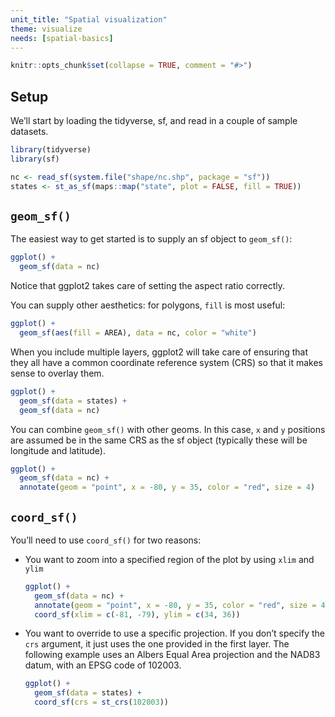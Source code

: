 ```yaml
---
unit_title: "Spatial visualization"
theme: visualize
needs: [spatial-basics]
---
```


```r
knitr::opts_chunk$set(collapse = TRUE, comment = "#>")
```

## Setup

We'll start by loading the tidyverse, sf, and read in a couple of sample datasets.

```r
library(tidyverse)
library(sf)

nc <- read_sf(system.file("shape/nc.shp", package = "sf"))
states <- st_as_sf(maps::map("state", plot = FALSE, fill = TRUE))
```

## `geom_sf()`

The easiest way to get started is to supply an sf object to `geom_sf()`:

```r
ggplot() +
  geom_sf(data = nc)
```

Notice that ggplot2 takes care of setting the aspect ratio correctly.

You can supply other aesthetics: for polygons, `fill` is most useful:

```r
ggplot() +
  geom_sf(aes(fill = AREA), data = nc, color = "white")
```

When you include multiple layers, ggplot2 will take care of ensuring that they all have a common coordinate reference system (CRS) so that it makes sense to overlay them.

```r
ggplot() +
  geom_sf(data = states) + 
  geom_sf(data = nc)
```

You can combine `geom_sf()` with other geoms. In this case, `x` and `y` positions are assumed be in the same CRS as the sf object (typically these will be longitude and latitude). 

```r
ggplot() +
  geom_sf(data = nc) +
  annotate(geom = "point", x = -80, y = 35, color = "red", size = 4)
```

## `coord_sf()`

You'll need to use `coord_sf()` for two reasons:

* You want to zoom into a specified region of the plot by using `xlim` and
  `ylim`
    
    ```r
    ggplot() +
      geom_sf(data = nc) +
      annotate(geom = "point", x = -80, y = 35, color = "red", size = 4) + 
      coord_sf(xlim = c(-81, -79), ylim = c(34, 36))
    ```
  
* You want to override to use a specific projection. If you don't specify the
  `crs` argument, it just uses the one provided in the first layer. The following example uses an Albers Equal Area projection and the NAD83 datum, with an EPSG code of 102003.
  
    ```r
    ggplot() +
      geom_sf(data = states) +
      coord_sf(crs = st_crs(102003))
    ```
